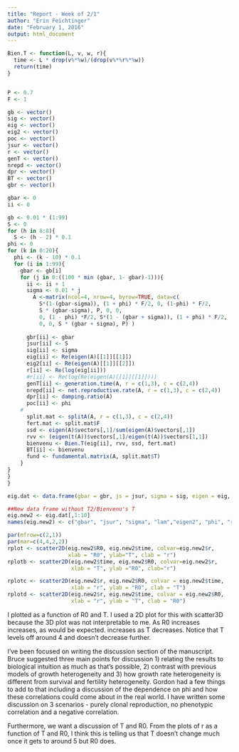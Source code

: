 ```yaml
---
title: "Report - Week of 2/1"
author: "Erin Feichtinger"
date: "February 1, 2016"
output: html_document
---
```

```r
Bien.T <- function(L, v, w, r){
  time <- L * drop(v%*%w)/(drop(v%*%r%*%w))
  return(time)
}


P <- 0.7
F <- 1

gb <- vector()
sig <- vector()
eig <- vector()
eig2 <- vector()
poc <- vector()
jsur <- vector()
r <- vector()
genT <- vector()
nrepd <- vector()
dpr <- vector()
BT <- vector()
gbr <- vector()

gbar <- 0
ii <- 0

gb <- 0.01 * (1:99)
S <- 0
for (h in 8:8){
  S <- (h - 2) * 0.1
phi <- 0
for (k in 0:20){
  phi <- (k - 10) * 0.1
  for (i in 1:99){
    gbar <- gb[i]
    for (j in 0:((100 * min (gbar, 1- gbar)-1))){
      ii <- ii + 1
      sigma <- 0.01 * j
        A <-matrix(ncol=4, nrow=4, byrow=TRUE, data=c(
          S*(1-(gbar-sigma)), (1 + phi) * F/2, 0, (1-phi) * F/2,
          S * (gbar-sigma), P, 0, 0,
          0, (1 - phi) *F/2, S*(1 - (gbar + sigma)), (1 + phi) * F/2,
          0, 0, S * (gbar + sigma), P) )
      
      gbr[ii] <- gbar
      jsur[ii] <- S
      sig[ii] <- sigma
      eig[ii] <- Re(eigen(A)[[1]][[1]])
      eig2[ii] <- Re(eigen(A)[[1]][[2]])
      r[ii] <- Re(log(eig[ii]))
      #r[ii] <- Re(log(Re(eigen(A)[[1]][[1]])))
      genT[ii] <- generation.time(A, r = c(1,3), c = c(2,4))
      nrepd[ii] <- net.reproductive.rate(A, r = c(1,3), c = c(2,4))
      dpr[ii] <- damping.ratio(A)
      poc[ii] <- phi
    #
      split.mat <- splitA(A, r = c(1,3), c = c(2,4))
      fert.mat <- split.mat$F
      ssd <- eigen(A)$vectors[,1]/sum(eigen(A)$vectors[,1])
      rvv <- (eigen(t(A))$vectors[,1]/eigen(t(A))$vectors[1,1])
      bienvenu <- Bien.T(eig[ii], rvv, ssd, fert.mat)
      BT[ii] <- bienvenu
      fund <- fundamental.matrix(A, split.mat$T)
    }
}
}
}

eig.dat <- data.frame(gbar = gbr, js = jsur, sigma = sig, eigen = eig, eigen2 = eig2, pc = poc, instr = r, R0 = nrepd, damp = dpr, time = genT, BVT = BT)

##New data frame without T2/Bienvenu's T 
eig.new2 <- eig.dat[,1:10]
names(eig.new2) <- c("gbar", "jsur", "sigma", "lam","eigen2", "phi", "r", "R0","DampR", "time")

par(mfrow=c(2,1))
par(mar=c(4,4,2,2))
rplot <- scatter2D(eig.new2$R0, eig.new2$time, colvar=eig.new2$r,
                   xlab = "R0", ylab="T", clab = "r")
rplotb <- scatter2D(eig.new2$time, eig.new2$R0, colvar=eig.new2$r,
                    xlab = "T", ylab ="R0", clab="r")

rplotc <- scatter2D(eig.new2$r, eig.new2$R0, colvar = eig.new2$time, 
                    xlab = "r", ylab = "R0", clab = "T")
rplotd <- scatter2D(eig.new2$r, eig.new2$time, colvar = eig.new2$R0, 
                    xlab = "r", ylab = "T", clab = "R0")

```

I plotted \lambda as a function of R0 and T. I used a 2D plot for this with scatter3D because the 3D plot was not interpretable to me. As R0 increases \lambda increases, as would be expected. \lambda increases as T decreases. Notice that T levels off around 4 and doesn't decrease further. 

I've been focused on writing the discussion section of the manuscript. Bruce suggested three main points for discussion 1) relating the results to biological intuition as much as that's possible, 2) contrast with previous models of growth heterogeneity and 3) how growth rate heterogeneity is different from survival and fertility heterogeneity. Gordon had a few things to add to that including a discussion of the dependence on phi and how these correlations could come about in the real world. I have written some discussion on 3 scenarios - purely clonal reproduction, no phenotypic correlation and a negative correlation. 

Furthermore, we want a discussion of T and R0. From the plots of r as a function of T and R0, I think this is telling us that T doesn't change much once it gets to around 5 but R0 does. 